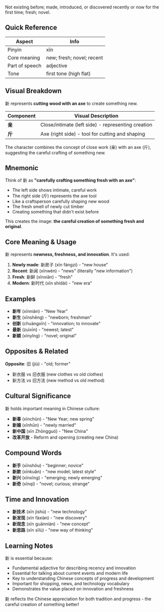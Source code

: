 Not existing before; made, introduced, or discovered recently or now for the first time; fresh; novel.

## Quick Reference

| Aspect         | Info                        |
| -------------- | --------------------------- |
| Pinyin         | xīn                         |
| Core meaning   | new; fresh; novel; recent   |
| Part of speech | adjective                   |
| Tone           | first tone (high flat)      |

## Visual Breakdown

新 represents **cutting wood with an axe** to create something new.

| Component | Visual Description                                    |
| --------- | ----------------------------------------------------- |
| **亲**    | Close/intimate (left side) - representing creation   |
| **斤**    | Axe (right side) - tool for cutting and shaping     |

The character combines the concept of close work (亲) with an axe (斤), suggesting the careful crafting of something new.

## Mnemonic

Think of 新 as **"carefully crafting something fresh with an axe"**:

- The left side shows intimate, careful work
- The right side (斤) represents the axe tool
- Like a craftsperson carefully shaping new wood
- The fresh smell of newly cut timber
- Creating something that didn't exist before

This creates the image: **the careful creation of something fresh and original**.

## Core Meaning & Usage

新 represents **newness, freshness, and innovation**. It's used:

1. **Newly made**: 新房子 (xīn fángzi) - "new house"
2. **Recent**: 新闻 (xīnwén) - "news" (literally "new information")
3. **Fresh**: 新鲜 (xīnxiān) - "fresh"
4. **Modern**: 新时代 (xīn shídài) - "new era"

## Examples

- **新年** (xīnnián) - "New Year"
- **新生** (xīnshēng) - "newborn; freshman"
- **创新** (chuàngxīn) - "innovation; to innovate"
- **最新** (zuìxīn) - "newest; latest"
- **新颖** (xīnyǐng) - "novel; original"

## Opposites & Related

**Opposite**: 旧 (jiù) - "old; former"

- 新衣服 vs 旧衣服 (new clothes vs old clothes)
- 新方法 vs 旧方法 (new method vs old method)

## Cultural Significance

新 holds important meaning in Chinese culture:

- **新春** (xīnchūn) - "New Year; new spring"
- **新婚** (xīnhūn) - "newly married"
- **新中国** (xīn Zhōngguó) - "New China"
- **改革开放** - Reform and opening (creating new China)

## Compound Words

- **新手** (xīnshǒu) - "beginner; novice"
- **新款** (xīnkuǎn) - "new model; latest style"
- **新兴** (xīnxīng) - "emerging; newly emerging"
- **新奇** (xīnqí) - "novel; curious; strange"

## Time and Innovation

- **新技术** (xīn jìshù) - "new technology"
- **新发现** (xīn fāxiàn) - "new discovery"
- **新观念** (xīn guānniàn) - "new concept"
- **新思路** (xīn sīlù) - "new way of thinking"

## Learning Notes

新 is essential because:

- Fundamental adjective for describing recency and innovation
- Essential for talking about current events and modern life
- Key to understanding Chinese concepts of progress and development
- Important for shopping, news, and technology vocabulary
- Demonstrates the value placed on innovation and freshness

新 reflects the Chinese appreciation for both tradition and progress - the careful creation of something better!
